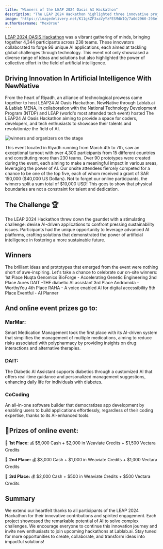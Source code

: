 ```yaml
---
title: "Winners of the LEAP 2024 Oasis AI Hackathon"
description: "The LEAP 2024 Hackathon highlighted three innovative projects, each leveraging artificial intelligence to address real-world problems."
image: "https://imagedelivery.net/K11gkZF3xaVyYzFESMdWIQ/7a0d2960-298e-4869-7c84-d269cdaaf200/full"
authorUsername: "Mex0rsu"
---
```


[LEAP 2024 OASIS Hackathon](https://lablab.ai/event/leap-2024-hackathon) was a vibrant gathering of minds, bringing together 4,344 participants across 238 teams. These innovators collaborated to forge 96 unique AI applications, each aimed at tackling global challenges through technology. This event not only showcased a diverse range of ideas and solutions but also highlighted the power of collective effort in the field of artificial intelligence.

## Driving Innovation In Artificial Intelligence With NewNative
From the heart of Riyadh, an alliance of technological prowess came together to host LEAP24 AI Oasis Hackathon.
NewNative through Lablab.ai & Lablab MENA, in collaboration with the National Technology Development Program (NTDP) and LEAP (world's most attended tech event) hosted The LEAP24 AI Oasis Hackathon aiming to provide a space for coders, developers, and tech enthusiasts to showcase their talents and revolutionize the field of AI.

<Img src="https://imagedelivery.net/K11gkZF3xaVyYzFESMdWIQ/0c1b491a-9008-4a50-ce6e-e807e5369200/full" alt="winners and organizers on the stage" caption="Onsite LEAP Hackathon finals" />

This event located in Riyadh running from March 4th to 7th, saw an exceptional turnout with over 4,300 participants from 15 different countries and constituting more than 230 teams. Over 90 prototypes were created during the event, each aiming to make a meaningful impact in various areas, leveraging the power of AI.
Our onsite attendees fiercely competed for a chance to be one of the top five, each of whom received a grant of SAR 150,000 ($40,000 US Dollars). 
Not to forget our online participants, the winners split a sum total of $10,000 USD! This goes to show that physical boundaries are not a constraint for talent and dedication.

## The Challenge 🏆
The LEAP 2024 Hackathon threw down the gauntlet with a stimulating challenge: devise AI-driven applications to confront pressing sustainability issues. Participants had the unique opportunity to leverage advanced AI platforms, crafting solutions that demonstrated the power of artificial intelligence in fostering a more sustainable future.

## Winners
The brilliant ideas and prototypes that emerged from the event were nothing short of awe-inspiring. Let's take a chance to celebrate our on-site winners:
1st Place Nuqta Genomics BioForge - Accelerating Genetic Engineering
2nd Place Aures DAIT -THE diabetic AI assistant
3rd Place Andromida - WorthyYou
4th Place RAHA - A voice enabled AI for digital accessibility
5th Place Eventful - AI Planner

## And online event prizes go to:
### MarMar:
Smart Medication Management took the first place with its AI-driven system that simplifies the management of multiple medications, aiming to reduce risks associated with polypharmacy by providing insights on drug interactions and alternative therapies.
### DAIT: 
The Diabetic AI Assistant supports diabetics through a customized AI that offers real-time guidance and personalized management suggestions, enhancing daily life for individuals with diabetes.
### CoCoding
An all-in-one software builder that democratizes app development by enabling users to build applications effortlessly, regardless of their coding expertise, thanks to its AI-enhanced tools.

## 🏅Prizes of online event:

🥇 **1st Place:** 💰 $5,000 Cash + $2,000 in Weaviate Credits + $1,500 Vectara Credits

🥈 **2nd Place:** 💰 $3,000 Cash + $1,000 in Weaviate Credits + $1,000 Vectara Credits

🥉 **3rd Place:** 💰 $2,000 Cash + $500 in Weaviate Credits + $500 Vectara Credits


## Summary
We extend our heartfelt thanks to all participants of the LEAP 2024 Hackathon for their innovative contributions and spirited engagement. Each project showcased the remarkable potential of AI to solve complex challenges. We encourage everyone to continue this innovation journey and invite new enthusiasts to join upcoming hackathons at Lablab.ai. Stay tuned for more opportunities to create, collaborate, and transform ideas into impactful solutions!
